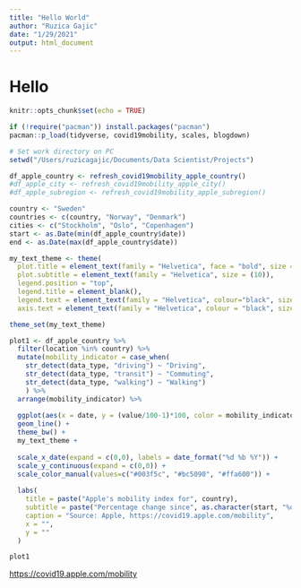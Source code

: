```yaml
---
title: "Hello World"
author: "Ruzica Gajic"
date: "1/29/2021"
output: html_document
---
```


# Hello

```r
knitr::opts_chunk$set(echo = TRUE)
```

```r
if (!require("pacman")) install.packages("pacman")
pacman::p_load(tidyverse, covid19mobility, scales, blogdown)

# Set work directory on PC
setwd("/Users/ruzicagajic/Documents/Data Scientist/Projects")
```

```r

df_apple_country <- refresh_covid19mobility_apple_country()
#df_apple_city <- refresh_covid19mobility_apple_city()
#df_apple_subregion <- refresh_covid19mobility_apple_subregion()

```

```r

country <- "Sweden"
countries <- c(country, "Norway", "Denmark")
cities <- c("Stockholm", "Oslo", "Copenhagen")
start <- as.Date(min(df_apple_country$date))
end <- as.Date(max(df_apple_country$date))

```

```r

my_text_theme <- theme(
  plot.title = element_text(family = "Helvetica", face = "bold", size = (15)),
  plot.subtitle = element_text(family = "Helvetica", size = (10)),
  legend.position = "top",
  legend.title = element_blank(),
  legend.text = element_text(family = "Helvetica", colour="black", size = (10)),
  axis.text = element_text(family = "Helvetica", colour = "black", size = (10)))

theme_set(my_text_theme)

```


```r

plot1 <- df_apple_country %>%
  filter(location %in% country) %>%
  mutate(mobility_indicator = case_when(
    str_detect(data_type, "driving") ~ "Driving",
    str_detect(data_type, "transit") ~ "Commuting",
    str_detect(data_type, "walking") ~ "Walking")
    ) %>%
  arrange(mobility_indicator) %>%
  
  ggplot(aes(x = date, y = (value/100-1)*100, color = mobility_indicator)) +
  geom_line() +
  theme_bw() +
  my_text_theme +
  
  scale_x_date(expand = c(0,0), labels = date_format("%d %b %Y")) +
  scale_y_continuous(expand = c(0,0)) +
  scale_color_manual(values=c("#003f5c", "#bc5090", "#ffa600")) +
 
  labs(
    title = paste("Apple's mobility index for", country),
    subtitle = paste("Percentage change since", as.character(start, "%d %B %Y")),
    caption = "Source: Apple, https://covid19.apple.com/mobility",
    x = "",
    y = ""
  )

plot1

```
<a href="https://covid19.apple.com/mobility">https://covid19.apple.com/mobility</a>